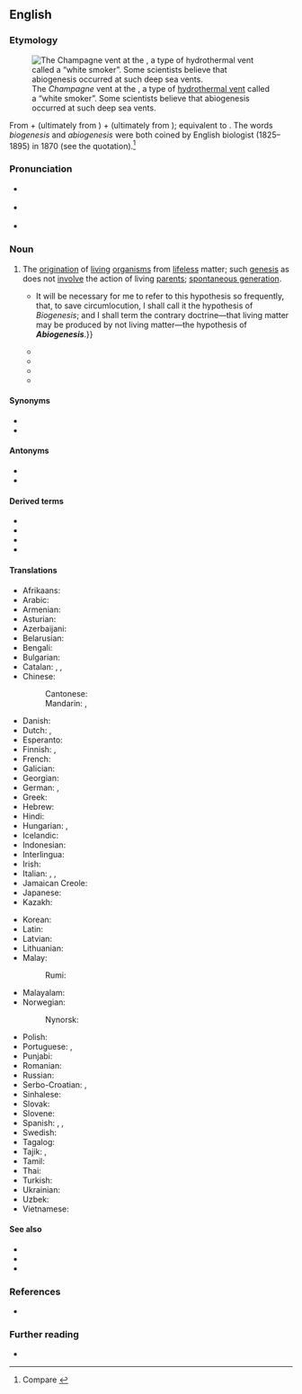 {{also|Abiogenesis|abiogénesis}}
==English==
{{was wotd|2018|June|29}}

===Etymology===
[[File:Champagne vent white smokers.jpg|thumb|The ''Champagne'' vent at the {{w|Marianas Trench Marine National Monument}}, a type of [[hydrothermal vent]] called a “white smoker”. Some scientists believe that abiogenesis occurred at such deep sea vents.]]

From {{der|en|grc|ἀ-|t=not-|pos=the [[alpha privative]]}} + {{m|grc|βῐ́ος|t=life}} (ultimately from {{der|en|ine-pro|*gʷeyh₃-|t=to live}}) + {{m|grc|γένεσις|t=origin, source; manner of birth; creation}} (ultimately from {{der|en|ine-pro|*ǵénh₁tis|t=birth; production}}); equivalent to {{af|en|a-|biogenesis}}. The words ''biogenesis'' and ''abiogenesis'' were both coined by English biologist {{w|Thomas Henry Huxley}} (1825–1895) in 1870 (see the quotation).<ref>Compare {{R:Online Etymology Dictionary}}</ref>

===Pronunciation===
* {{a|RP}} {{IPA|/ˌeɪbaɪəʊˈdʒɛnəsɪs/|/-ˌbaɪə-/|/-ˌbiːə-/|/-ˌbiːoʊ-/|/-nɪ-/|lang=en}}
* {{a|GA}} {{IPA|/ˌeɪˌbaioʊˈdʒɛnəsɪs/|lang=en}}
* {{hyphenation|abi|o|ge|ne|sis|lang=en}}

===Noun===
{{en-noun|abiogeneses}}

# {{lb|en|evolutionary theory}} The [[origination]] of [[living]] [[organism]]s from [[lifeless]] matter; such [[genesis]] as does not [[involve]] the action of living [[parent#Noun|parents]]; [[spontaneous generation]]. {{defdate|from 1870}}
#* {{quote-journal|author=[Thomas Henry Huxley]|authorlink=Thomas Huxley|title=The President’s Address|magazine=[[w:The Athenaeum (British magazine)|The Athenæum: Journal of English and Foreign Literature, Science, the Fine Arts, Music and the Drama]]|location=London|publisher=Printed by Edward J. Francis, Took's Court, {{w|Chancery Lane}}, published at the office, 20, Wellington Street, [[w:Strand, London|Strand]], W.C., by John Francis. [...]|date=17 September 1870|issue=2238|page=374|pageurl=https://books.google.com/books?id=Dk9DAQAAMAAJ&pg=PA374|columns=2–3|oclc=956082422|passage=And thus the hypothesis that living matter always arises by the agency of pre-existing living matter, took definite shape; {{...}} It will be necessary for me to refer to this hypothesis so frequently, that, to save circumlocution, I shall call it the hypothesis of ''Biogenesis''; and I shall term the contrary doctrine—that living matter may be produced by not living matter—the hypothesis of '''''Abiogenesis'''''.}}
#* {{quote-journal|title=Societies and Academies: Philadelphia|journal=[[w:Nature (journal)|Nature: A Weekly Illustrated Journal of Science]]|location=London; New York, N.Y.|publisher=[[w:Macmillan Publishers|Macmillan and Co.]]|date=3 October 1872|volume=VI|page=472|pageurl=https://books.google.com/books?id=bJ5FAAAAYAAJ&pg=PA467|column=2|oclc=64051812|passage=The assertion of [[w:Louis Pasteur|[Louis] Pasteur]] is justified, that the ''onus probandi'' [burden of proof] lies with abiogenesists, since there is no experience of any living form more than {{frac|1|1000}} of an inch in diameter springing to life out of inorganic matter; it is therefore vastly improbable (needing most cogent evidence to prove), that any form less than {{frac|1|1000}} of an inch in size can be made to spring into life from inorganic matter. While '''abiogenesis''' is unproved, we hold to the conclusion that vital force is not the mere outcome or resultant of any or all of the other cosmic forces.}}
#* {{quote-journal|author=Cyril C. Means, Jr.|journal=[[w:Congressional Record|Congressional Record: Proceedings and Debates [...]]]|location=Washington, D.C.|publisher=[[w:United States Government Publishing Office|U.S. Government Printing Office]]|year=1971|volume=117, part 23|page=30820|column=3|oclc=608021596|passage=Life ''began''. There was one '''abiogenesis''' when something happened to turn inanimate matter into animate cells. And it happened only once. There are no '''abiogeneses''' today. Human life is continuous. Human persons are discontinuous and individual.}}
#* {{quote-book|author=Eric Voegelin|authorlink=Eric Voegelin|author2=Ruth Hein, transl.|chapter=Race as Biological Unit|editor={{w|Klaus Vondung}}|title=Race and State: Translated from the German|series=The Collected Works of Eric Voegelin|seriesvolume=2|location=Baton Rouge, La.; London|publisher={{w|Louisiana State University Press}}|year=1997|section=part I (The Systematic Content of Race Theory)|page=45|pageurl=https://books.google.com/books?id=y5nhoISw64YC&pg=PA45|isbn=978-0-8071-1842-9|passage=According to [[w:Carl Nägeli|[Carl] Nägeli]], the highest forms have evolved from the oldest cells produced through '''abiogenesis''', and the lower forms are, depending on their position in the hierarchy, the descendants of respectively more recent '''abiogenesis'''.}}
#* {{quote-book|author=G. Bradley Schaefer|author2=James N. Thompson, Jr.|chapter=Genetics: Unity and Diversity|title=Medical Genetics: An Integrated Approach|location=New York, N.Y.|publisher={{w|McGraw-Hill Education}}|year=2014|page=3|pageurl=https://books.google.com/books?id=6ZXbAgAAQBAJ&pg=PA3|isbn=978-0-07-166438-7|passage=Although '''abiogenesis''', the spontaneous creation of a living system under appropriate conditions, must have occurred at the end of the prebiotic world, spontaneous generation of life no longer occurs.}}

====Synonyms====
* {{l|en|abiogeny}}
* {{l|en|biopoiesis}}

====Antonyms====
* {{l|en|biogenesis}}
* {{l|en|transformism}}

====Derived terms====
* {{l|en|abiogenesist}}
* {{l|en|abiogenetic}}
* {{l|en|abiogenetically}}
* {{l|en|abiogeny}}

====Translations====
{{trans-top|origination of living organisms from lifeless matter}}
* Afrikaans: {{t|af|abiogenese}}
* Arabic: {{t|ar|تولد تلقائي}}
* Armenian: {{t|hy|կյանքի ծագում}}
* Asturian: {{t|ast|abioxénesis}}
* Azerbaijani: {{t+|az|abiogenez}}
* Belarusian: {{t|be|узнікненне жыцця}}
* Bengali: {{t|bn|জীবনের উৎপত্তি}}
* Bulgarian: {{t|bg|самозараждане}}
* Catalan: {{t|ca|abiogènesi|f}}, {{t|ca|autogènesi|f}}, {{t|ca|generació espontània|f}}
* Chinese:
*: Cantonese: {{t|yue|無生源論}}
*: Mandarin: {{t|cmn|無生源說}}, {{t|cmn|无生源说|tr=wúshēngyuánshuō}}
* Danish: {{t|da|abiogenese}}
* Dutch: {{t|nl|abiogenese|m}}, {{t|nl|spontane generatie|m}}
* Esperanto: {{t|eo|abiogenezo}}
* Finnish: {{t+|fi|abiogeneesi}}, {{t+|fi|alkusynty}}
* French: {{t+|fr|abiogenèse|f}}
* Galician: {{t+|gl|abioxénese|f}}
* Georgian: {{t|ka|აბიოგენეზი}}
* German: {{t+|de|Abiogenesis|f}}, {{t+|de|Abiogenese|f}}
* Greek: {{t+|el|αβιογένεση|f}}
* Hebrew: {{t|he|אביוגנזה}}
* Hindi: {{t|hi|अजीवात् जीवोत्पत्ति}}
* Hungarian: {{t+|hu|abiogenezis}}, {{t+|hu|ősnemzés}}
* Icelandic: {{t|is|uppruni lífs}}
* Indonesian: {{t+|id|abiogenesis}}
* Interlingua: {{t|ia|abiogenese}}
* Irish: {{t|ga|aibithghineas|m}}
* Italian: {{t+|it|abiogenesi|f}}, {{t|it|archeobiosi|f}}, {{t|it|autogonia|f}}
* Jamaican Creole: {{t|jam|abaiyojenisis}}
* Japanese: {{t|ja|自然発生説|tr=しぜんはっせいせつ, shizenhasseisetsu}}
* Kazakh: {{t|kk|абиогенез}}
{{trans-mid}}
* Korean: {{t|ko|생명기원}}
* Latin: {{t|la|abiogenesis}}
* Latvian: {{t|lv|abioģenēze|f}}
* Lithuanian: {{t+|lt|abiogenezė|f}}
* Malay:
*: Rumi: {{t+|ms|abiogenesis}}
* Malayalam: {{t|ml|അജീവജീവോത്പത്തി}}
* Norwegian: {{t|no|abiogenese|m}}
*: Nynorsk: {{t|nn|abiogenese|m}}
* Polish: {{t+|pl|abiogeneza|f}}
* Portuguese: {{qualifier|Brazil}} {{t+|pt|abiogênese|f}}, {{qualifier|Portugal}} {{t+|pt|abiogénese|f}}
* Punjabi: {{t+|pa|ਉਤਭੁਜ}}
* Romanian: {{t+|ro|abiogeneză|f}}
* Russian: {{t+|ru|абиогене́з|m}}
* Serbo-Croatian: {{t|sh|abiogeneza}}, {{t|sh|абиогенеза}}
* Sinhalese: {{t|si|අජීවජ්නනය}}
* Slovak: {{t|sk|abiogenéza}}
* Slovene: {{t|sl|ábíogenéza}}
* Spanish: {{t+|es|abiogénesis|f}}, {{t|es|autogénesis|f}}, {{t|es|generación espontánea|f}}
* Swedish: {{t+|sv|abiogenes|c}}
* Tagalog: {{t|tl|singaw-buhay}}
* Tajik: {{t|tg|абиогенез}}, {{t|tg|пайдоиши ҳаёт}}
* Tamil: {{t|ta|உயிரிலிவழிப்பிறப்பு}}
* Thai: {{t|th|กำเนิดชีวิตจากสิ่งไร้ชีวิต}}
* Turkish: {{t+|tr|abiyogenez}}
* Ukrainian: {{t+|uk|абіогенез|m|tr=abiogenez}}
* Uzbek: {{t|uz|abiogenez}}
* Vietnamese: {{t|vi|sự phát sinh tự nhiên}}
{{trans-bottom}}

====See also====
* {{l|en|allopoiesis}}
* {{l|en|autopoiesis}}
* {{l|en|biopoesis}}

===References===
<references />

* {{R:SOED|edition=5th|page=4}}

===Further reading===
* {{pedia}}
